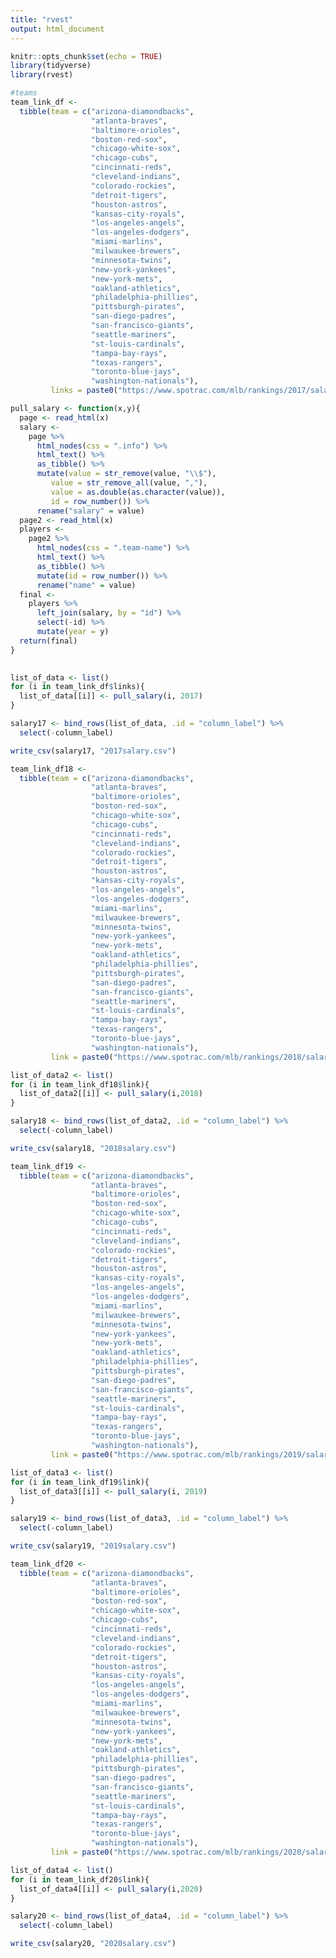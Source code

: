 ```yaml
---
title: "rvest"
output: html_document
---
```


```r
knitr::opts_chunk$set(echo = TRUE)
library(tidyverse)
library(rvest)
```


```r
#teams
team_link_df <-
  tibble(team = c("arizona-diamondbacks",
                  "atlanta-braves",
                  "baltimore-orioles",
                  "boston-red-sox",
                  "chicago-white-sox",
                  "chicago-cubs",
                  "cincinnati-reds",
                  "cleveland-indians",
                  "colorado-rockies",
                  "detroit-tigers",
                  "houston-astros",
                  "kansas-city-royals",
                  "los-angeles-angels",
                  "los-angeles-dodgers",
                  "miami-marlins",
                  "milwaukee-brewers",
                  "minnesota-twins",
                  "new-york-yankees",
                  "new-york-mets",
                  "oakland-athletics",
                  "philadelphia-phillies",
                  "pittsburgh-pirates",
                  "san-diego-padres",
                  "san-francisco-giants",
                  "seattle-mariners",
                  "st-louis-cardinals",
                  "tampa-bay-rays",
                  "texas-rangers",
                  "toronto-blue-jays",
                  "washington-nationals"),
         links = paste0("https://www.spotrac.com/mlb/rankings/2017/salary/",team,"/starting-pitcher/"))
```

```r
pull_salary <- function(x,y){
  page <- read_html(x)
  salary <- 
    page %>%
      html_nodes(css = ".info") %>%
      html_text() %>%
      as_tibble() %>%
      mutate(value = str_remove(value, "\\$"),
         value = str_remove_all(value, ","),
         value = as.double(as.character(value)),
         id = row_number()) %>%
      rename("salary" = value)
  page2 <- read_html(x)
  players <- 
    page2 %>%
      html_nodes(css = ".team-name") %>%
      html_text() %>%
      as_tibble() %>%
      mutate(id = row_number()) %>%
      rename("name" = value)
  final <- 
    players %>%
      left_join(salary, by = "id") %>%
      select(-id) %>%
      mutate(year = y)
  return(final)
}
  
```


```r
list_of_data <- list()
for (i in team_link_df$links){
  list_of_data[[i]] <- pull_salary(i, 2017)
}
```

```r
salary17 <- bind_rows(list_of_data, .id = "column_label") %>%
  select(-column_label)

write_csv(salary17, "2017salary.csv")
```


```r
team_link_df18 <-
  tibble(team = c("arizona-diamondbacks",
                  "atlanta-braves",
                  "baltimore-orioles",
                  "boston-red-sox",
                  "chicago-white-sox",
                  "chicago-cubs",
                  "cincinnati-reds",
                  "cleveland-indians",
                  "colorado-rockies",
                  "detroit-tigers",
                  "houston-astros",
                  "kansas-city-royals",
                  "los-angeles-angels",
                  "los-angeles-dodgers",
                  "miami-marlins",
                  "milwaukee-brewers",
                  "minnesota-twins",
                  "new-york-yankees",
                  "new-york-mets",
                  "oakland-athletics",
                  "philadelphia-phillies",
                  "pittsburgh-pirates",
                  "san-diego-padres",
                  "san-francisco-giants",
                  "seattle-mariners",
                  "st-louis-cardinals",
                  "tampa-bay-rays",
                  "texas-rangers",
                  "toronto-blue-jays",
                  "washington-nationals"),
         link = paste0("https://www.spotrac.com/mlb/rankings/2018/salary/",team,"/starting-pitcher/"))
```


```r
list_of_data2 <- list()
for (i in team_link_df18$link){
  list_of_data2[[i]] <- pull_salary(i,2018)
}
```

```r
salary18 <- bind_rows(list_of_data2, .id = "column_label") %>%
  select(-column_label)

write_csv(salary18, "2018salary.csv")
```



```r
team_link_df19 <-
  tibble(team = c("arizona-diamondbacks",
                  "atlanta-braves",
                  "baltimore-orioles",
                  "boston-red-sox",
                  "chicago-white-sox",
                  "chicago-cubs",
                  "cincinnati-reds",
                  "cleveland-indians",
                  "colorado-rockies",
                  "detroit-tigers",
                  "houston-astros",
                  "kansas-city-royals",
                  "los-angeles-angels",
                  "los-angeles-dodgers",
                  "miami-marlins",
                  "milwaukee-brewers",
                  "minnesota-twins",
                  "new-york-yankees",
                  "new-york-mets",
                  "oakland-athletics",
                  "philadelphia-phillies",
                  "pittsburgh-pirates",
                  "san-diego-padres",
                  "san-francisco-giants",
                  "seattle-mariners",
                  "st-louis-cardinals",
                  "tampa-bay-rays",
                  "texas-rangers",
                  "toronto-blue-jays",
                  "washington-nationals"),
         link = paste0("https://www.spotrac.com/mlb/rankings/2019/salary/",team,"/starting-pitcher/"))
```


```r
list_of_data3 <- list()
for (i in team_link_df19$link){
  list_of_data3[[i]] <- pull_salary(i, 2019)
}
```

```r
salary19 <- bind_rows(list_of_data3, .id = "column_label") %>%
  select(-column_label)

write_csv(salary19, "2019salary.csv")
```


```r
team_link_df20 <-
  tibble(team = c("arizona-diamondbacks",
                  "atlanta-braves",
                  "baltimore-orioles",
                  "boston-red-sox",
                  "chicago-white-sox",
                  "chicago-cubs",
                  "cincinnati-reds",
                  "cleveland-indians",
                  "colorado-rockies",
                  "detroit-tigers",
                  "houston-astros",
                  "kansas-city-royals",
                  "los-angeles-angels",
                  "los-angeles-dodgers",
                  "miami-marlins",
                  "milwaukee-brewers",
                  "minnesota-twins",
                  "new-york-yankees",
                  "new-york-mets",
                  "oakland-athletics",
                  "philadelphia-phillies",
                  "pittsburgh-pirates",
                  "san-diego-padres",
                  "san-francisco-giants",
                  "seattle-mariners",
                  "st-louis-cardinals",
                  "tampa-bay-rays",
                  "texas-rangers",
                  "toronto-blue-jays",
                  "washington-nationals"),
         link = paste0("https://www.spotrac.com/mlb/rankings/2020/salary/",team,"/starting-pitcher/"))
```


```r
list_of_data4 <- list()
for (i in team_link_df20$link){
  list_of_data4[[i]] <- pull_salary(i,2020)
}
```

```r
salary20 <- bind_rows(list_of_data4, .id = "column_label") %>%
  select(-column_label)

write_csv(salary20, "2020salary.csv")
```






